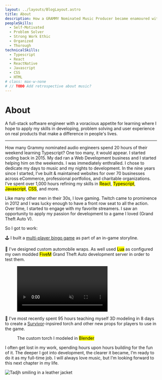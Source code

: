 ```yaml
---
layout: ../layouts/BlogLayout.astro
title: About
description: How a GRAMMY Nominated Music Producer became enamoured with Software Engineering & Web Development.
peopleSkills:
  - Self-Motivated
  - Problem Solver
  - Strong Work Ethic
  - Organized
  - Thorough
technicalSkills:
  - Typescript
  - React
  - ReactNative
  - Javascript
  - CSS
  - HTML
# class: max-w-none
# // TODO Add retrospective about music?
---
```



# About

A full-stack software engineer with a voracious appetite for learning where I hope to apply my skills in developing, problem solving and user experience on real products that make a difference in people's lives.

<FunFact />

<TagList label="People Skills" tags={frontmatter.peopleSkills} />

<TagList label="Technical Skills" tags={frontmatter.technicalSkills} />

<div class="z-10 flex h-24 w-full items-center justify-center">
  <hr class="w-1/5 border-black/90 transition-transform group-hover:scale-x-150 dark:border-white/90" />
</div>

How many Grammy nominated audio engineers spend 20 hours of their weekend learning Typescript? One too many, it would appear. I started coding back in 2015. My dad ran a Web Development business and I started helping him on the weekends. I was immediately enthralled. I chose to dedicate my days to music and my nights to development. In the nine years since I started, I’ve built & maintained websites for over 70 businesses across eCommerce, professional portfolios, and charitable organizations. I’ve spent over 1,000 hours refining my skills in <mark>React</mark>, <mark>Typescript</mark>, <mark>Javascript</mark>, <mark>CSS</mark>, and more.

Like many other men in their 30s, I love gaming. Twitch came to prominence in 2012 and I was lucky enough to have a front row seat to all the action. Over time, I started to engage with my favorite streamers. I saw an opportunity to apply my passion for development to a game I loved (Grand Theft Auto V).

So I got to work:

🕹️ I built a [multi-player bingo game](/projects/bingo-multiplayer-react-app/#main) as part of an in-game storyline.

🚗 I've designed custom automobile wraps. As well used <mark>Lua</mark> as configured my own modded <mark>FiveM</mark> Grand Theft Auto development server in order to test them.

<figure>
  <Video
    autoplay
    muted
    loop
    class="animate-fadeInView"
    width={1280}
    media={luckyCat}
  />
  {/* prettier-ignore */}
  <figcaption>A Japanese inspired "Lucky Cat" livery with custom vector art made in <mark>Adobe Illustrator</mark>.</figcaption>
</figure>

🔦 I've most recently spent 95 hours teaching myself 3D modeling in 8 days to create a [Survivor](https://www.cbs.com/shows/survivor/)-inpsired torch and other new props for players to use in the game.

<figure>
  <ModelViewer model={torch} width="500px" height="500px" client:visible />
  <figcaption className="text-center">
    The custom torch I modeled in <mark>Blender</mark>
  </figcaption>
</figure>

I often get lost in my work, spending hours upon hours building for the fun of it. The deeper I got into development, the clearer it became, I’m ready to do it as my full-time job. I will always love music, but I'm looking forward to this next chapter in my life.

<Image
  src={portraitPic}
  alt="Tadjh smiling in a leather jacket"
  class="animate-fadeInView mx-auto max-w-96 shadow-2xl"
/>
<div className="relative">
  <Signature
    className="absolute bottom-0 left-0 -translate-y-1/3 md:left-auto md:right-0"
    client:visible
  />
</div>
